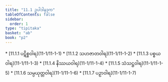 ```yaml
---
title: "11.1 ဥပါဒါနဒုက"
tableOfContents: false
sidebar:
  order: 1
type: "tipitaka"
basket: "ab"
book: "p2"
---
```



<DynamicBreadcrumb />



<TableOfContents book="p2" section="11.1">
* [11.1.1 ပဋိစ္စဝါရ](11-1/11-1-1)
* [11.1.2 သဟဇာတဝါရ](11-1/11-1-2)
* [11.1.3 ပစ္စယဝါရ](11-1/11-1-3)
* [11.1.4 နိဿယဝါရ](11-1/11-1-4)
* [11.1.5 သံသဋ္ဌဝါရ](11-1/11-1-5)
* [11.1.6 သမ္ပယုတ္တဝါရ](11-1/11-1-6)
* [11.1.7 ပဉှာဝါရ](11-1/11-1-7)
</TableOfContents>